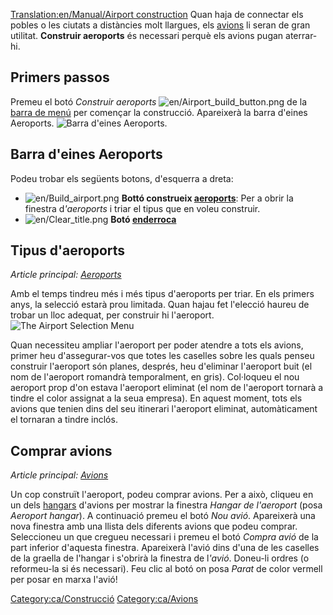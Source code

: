 [[Translation:en/Manual/Airport construction]]
{{ca/Taula de contingut}}
Quan haja de connectar els pobles o les ciutats a distàncies molt llargues, els [[ca/Avions|avions]] li seran de gran utilitat. '''Construir aeroports''' és necessari perquè els avions pugan aterrar-hi.

==Primers passos==
Premeu el botó ''Construir aeroports'' [[File:en/Airport build button.png]] de la [[ca/Manual/Interfície del joc#la-barra-de-menu|barra de menú]] per començar la construcció. Apareixerà la barra d'eines Aeroports.
[[File:ca/Airport construction.png|frame|none|Barra d'eines Aeroports.]]

==Barra d'eines Aeroports==
Podeu trobar els següents botons, d'esquerra a dreta:
* [[File:en/Build airport.png]] '''Bottó construeix [[ca/Aeroports|aeroports]]''': Per a obrir la finestra d'''aeroports'' i triar el tipus que en voleu construir.
* [[File:en/Clear title.png]] '''Botó [[ca/Manual/Paisatge|enderroca]]'''

==Tipus d'aeroports==
''Article principal: [[ca/Aeroports|Aeroports]]''

Amb el temps tindreu més i més tipus d'aeroports per triar. En els primers anys, la selecció estarà prou limitada. Quan hajau fet l'elecció haureu de trobar un lloc adequat, per construir hi l'aeroport.
[[File:ca/Airport-selection1.png|none|frame|The Airport Selection Menu]]

Quan necessiteu ampliar l'aeroport per poder atendre a tots els avions, primer heu d'assegurar-vos que totes les caselles sobre les quals penseu construir l'aeroport són planes, després, heu d'eliminar l'aeroport buit (el nom de l'aeroport romandrà temporalment, en gris). Col·loqueu el nou aeroport prop d'on estava l'aeroport eliminat (el nom de l'aeroport tornarà a tindre el color assignat a la seua empresa). En aquest moment, tots els avions que tenien dins del seu itinerari l'aeroport eliminat, automàticament el tornaran a tindre inclós.

==Comprar avions==
''Article principal: [[ca/Avions|Avions]]''

Un cop construït l'aeroport, podeu comprar avions. Per a això, cliqueu en un dels [[ca/Manual/Cotxeres i depòsits|hangars]] d'avions per mostrar la finestra ''Hangar de l'aeroport'' (posa ''Aeroport hangar''). A continuació premeu el botó ''Nou avió''. Apareixerà una nova finestra amb una llista dels diferents avions que podeu comprar. Seleccioneu un que cregueu necessari i premeu el botó ''Compra avió'' de la part inferior d'aquesta finestra. Apareixerà l'avió dins d'una de les caselles de la graella de l'hangar i s'obrirà la finestra de l'''avió''. Doneu-li ordres (o reformeu-la si és necessari). Feu clic al botó on posa ''Parat'' de color vermell per posar en marxa l'avió!

[[Category:ca/Construcció]]
[[Category:ca/Avions]]